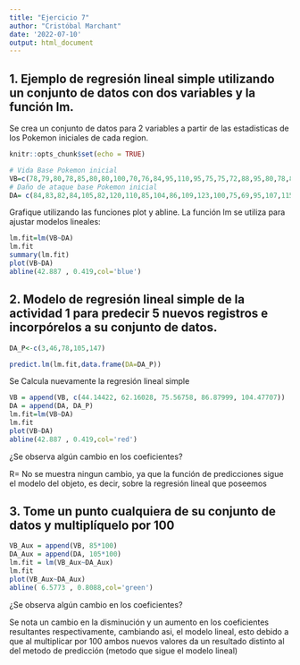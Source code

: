 ---
title: "Ejercicio 7"
author: "Cristóbal Marchant"
date: '2022-07-10'
output: html_document
---
## 1. Ejemplo de regresión lineal simple utilizando un conjunto de datos con dos variables y la función lm.

Se crea un conjunto de datos para 2 variables a partir de las estadisticas de los Pokemon iniciales de cada region.
```{r setup, include=FALSE}
knitr::opts_chunk$set(echo = TRUE)
```

```{r cars}
# Vida Base Pokemon inicial
VB=c(78,79,80,78,85,80,80,100,70,76,84,95,110,95,75,75,72,88,95,80,78,80,70,100)
# Daño de ataque base Pokemon inicial
DA= c(84,83,82,84,105,82,120,110,85,104,86,109,123,100,75,69,95,107,115,74,107,115,85,125)
```
Grafique utilizando las funciones plot y abline.
La función lm se utiliza para ajustar modelos lineales:
```{r}
lm.fit=lm(VB~DA)
lm.fit
summary(lm.fit)
plot(VB~DA)
abline(42.887 , 0.419,col='blue')
```

## 2. Modelo de regresión lineal simple de la actividad 1 para predecir 5 nuevos registros e incorpórelos a su conjunto de datos.
```{r}
DA_P<-c(3,46,78,105,147)

predict.lm(lm.fit,data.frame(DA=DA_P))
```
Se Calcula nuevamente la regresión lineal simple 
```{r}
VB = append(VB, c(44.14422, 62.16028, 75.56758, 86.87999, 104.47707))
DA = append(DA, DA_P)
lm.fit=lm(VB~DA)
lm.fit
plot(VB~DA)
abline(42.887 , 0.419,col='red')
```

¿Se observa algún cambio en los coeficientes?

R= No se muestra ningun cambio, ya que la función de predicciones sigue el modelo del objeto, es decir, sobre la regresión lineal que poseemos

## 3. Tome un punto cualquiera de su conjunto de datos y multiplíquelo por 100
```{r}
VB_Aux = append(VB, 85*100)
DA_Aux = append(DA, 105*100)
lm.fit = lm(VB_Aux~DA_Aux)
lm.fit
plot(VB_Aux~DA_Aux)
abline( 6.5773 , 0.8088,col='green')
```

¿Se observa algún cambio en los coeficientes?

Se nota un cambio en la disminución y un aumento en los coeficientes resultantes respectivamente, cambiando asi, el modelo lineal, esto debido a que al multiplicar por 100 ambos nuevos valores da un resultado distinto al del metodo de predicción (metodo que sigue el modelo lineal)
